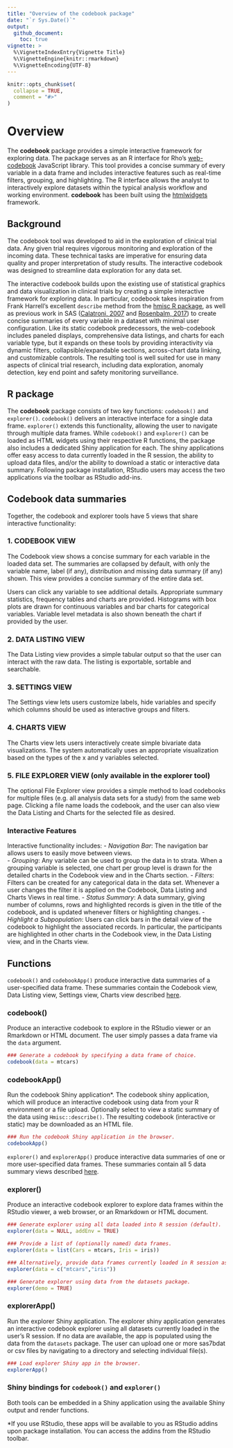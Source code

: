 ```yaml
---
title: "Overview of the codebook package"
date: "`r Sys.Date()`"
output:
  github_document:
    toc: true 
vignette: >
  %\VignetteIndexEntry{Vignette Title}
  %\VignetteEngine{knitr::rmarkdown}
  %\VignetteEncoding{UTF-8}
---
```


```r
knitr::opts_chunk$set(
  collapse = TRUE,
  comment = "#>"
)
```

# Overview

The **codebook** package provides a simple interactive framework for exploring data.  The package serves as an R interface for Rho's [web-codebook](https://github.com/RhoInc/web-codebook) JavaScript library. This tool provides a concise summary of every variable in a data frame and includes interactive features such as real-time filters, grouping, and highlighting. The R interface allows the analyst to interactively explore datasets within the typical analysis workflow and working environment.  **codebook** has been built using the [htmlwidgets](htmlwidgets.org) framework.

## Background

The codebook tool was developed to aid in the exploration of clinical trial data.  Any given trial requires vigorous monitoring and exploration of the incoming data.  These technical tasks are imperative for ensuring data quality and proper interpretation of study results. The interactive codebook was designed to streamline data exploration for any data set.

The interactive codebook builds upon the existing use of statistical graphics and data visualization in clinical trials by creating a simple interactive framework for exploring data.  In particular, codebook takes inspiration from Frank Harrell's excellent `describe` method from the [hmisc R package](https://cran.r-project.org/web/packages/Hmisc/Hmisc.pdf), as well as previous work in SAS ([Calatroni, 2007](http://graphics.rhoworld.com/pubs/SCT2007_Calatroni.pdf) and [Rosenbalm, 2017](https://github.com/RhoInc/sas-codebook)) to create concise summaries of every variable in a dataset with minimal user configuration.  Like its static codebook predecessors, the web-codebook includes paneled displays, comprehensive data listings, and charts for each variable type, but it expands on these tools by providing interactivity via dynamic filters, collapsible/expandable sections, across-chart data linking, and customizable controls. The resulting tool is well suited for use in many aspects of clinical trial research, including data exploration, anomaly detection, key end point and safety monitoring surveillance.

## R package
The **codebook** package consists of two key functions: ```codebook()``` and ```explorer()```.  ```codebook()``` delivers an interactive interface for a single data frame. ```explorer()``` extends this functionality, allowing the user to navigate through multiple data frames. While ```codebook()``` and ```explorer()``` can be loaded as HTML widgets using their respective R functions, the package also includes a dedicated Shiny application for each. The shiny applications offer easy access to data currently loaded in the R session, the ability to upload data files, and/or the ability to download a static or interactive data summary. Following package installation, RStudio users may access the two applications via the toolbar as RStudio add-ins.

## Codebook data summaries
Together, the codebook and explorer tools have 5 views that share interactive functionality:

### 1. CODEBOOK VIEW
The Codebook view shows a concise summary for each variable in the loaded data set. The summaries are
collapsed by default, with only the variable name, label (if any), distribution and missing data summary (if any) shown.
This view provides a concise summary of the entire data set. 

Users can click any variable to see additional details. Appropriate summary statistics, frequency tables and charts are
provided. Histograms with box plots are drawn for continuous variables and bar charts for
categorical variables. Variable level metadata is also shown beneath the chart if provided by the user.

### 2. DATA LISTING VIEW
The Data Listing view provides a simple tabular output so that the user can interact with the raw data. The listing is
exportable, sortable and searchable.  

### 3. SETTINGS VIEW
The Settings view lets users customize labels, hide variables and specify which columns should be used as
interactive groups and filters. 

### 4. CHARTS VIEW
The Charts view lets users interactively create simple bivariate data visualizations. The system automatically uses an
appropriate visualization based on the types of the x and y variables selected.

### 5. FILE EXPLORER VIEW (only available in the explorer tool)
The optional File Explorer view provides a simple method to load codebooks for multiple files (e.g. all analysis data
sets for a study) from the same web page. Clicking a file name loads the codebook, and the user can also view the
Data Listing and Charts for the selected file as desired.

### Interactive Features
Interactive functionality includes:
  - *Navigation Bar*: The navigation bar allows users to easily move between views.  
  - *Grouping*: Any variable can be used to group the data in to strata. When a grouping variable is selected,
one chart per group level is drawn for the detailed charts in the Codebook view and in the Charts section.
  - *Filters*: Filters can be created for any categorical data in the data set. Whenever a user changes the filter it
is applied on the Codebook, Data Listing and Charts Views in real time. 
  - *Status Summary*: A data summary, giving number of columns, rows and highlighted records is given in the
title of the codebook, and is updated whenever filters or highlighting changes.
  - *Highlight a Subpopulation*: Users can click bars in the detail view of the codebook to highlight the
associated records. In particular, the participants are highlighted in other charts in the Codebook view, in the
Data Listing view, and in the Charts view.  


## Functions

```codebook()``` and ```codebookApp()``` produce interactive data summaries of a user-specified data frame.  These summaries contain the Codebook view, Data Listing view, Settings view, Charts view described [here](https://github.com/RhoInc/codebook/wiki/Codebook-Data-Summaries).

### codebook()

Produce an interactive codebook to explore in the RStudio viewer or an Rmarkdown or HTML document.  The user simply passes a data frame via the ```data``` argument.
```r
### Generate a codebook by specifying a data frame of choice.
codebook(data = mtcars)
```

### codebookApp()

Run the codebook Shiny application*.  The codebook shiny application, which will produce an interactive codebook using data from your R environment or a file upload.  Optionally select to view a static summary of the data using ```Hmisc::describe()```.  The resulting codebook (interactive or static) may be downloaded as an HTML file. 

```r
### Run the codebook Shiny application in the browser.
codebookApp()
```

```explorer()``` and ```explorerApp()``` produce interactive data summaries of one or more user-specified data frames.  These summaries contain all 5 data summary views described [here](https://github.com/RhoInc/codebook/wiki/Codebook-Data-Summaries).

### explorer()

Produce an interactive codebook explorer to explore data frames within the RStudio viewer, a web browser, or an Rmarkdown or HTML document.  
```r
### Generate explorer using all data loaded into R session (default).
explorer(data = NULL, addEnv = TRUE)

### Provide a list of (optionally named) data frames.
explorer(data = list(Cars = mtcars, Iris = iris))

### Alternatively, provide data frames currently loaded in R session as a character vector.
explorer(data = c("mtcars","iris"))

### Generate explorer using data from the datasets package.
explorer(demo = TRUE)
```

### explorerApp()

Run the explorer Shiny application.  The explorer shiny application generates an interactive codebook explorer using all datasets currently loaded in the user's R session.  If no data are available, the app is populated using the data from the ```datasets``` package. The user can upload one or more sas7bdat or csv files by navigating to a directory and selecting individual file(s).

```r
### Load explorer Shiny app in the browser.
explorerApp()
```

### Shiny bindings for ```codebook()``` and ```explorer()```

Both tools can be embedded in a Shiny application using the available Shiny output and render functions. 

*If you use RStudio, these apps will be available to you as RStudio addins upon package installation. You can access the addins from the RStudio toolbar.